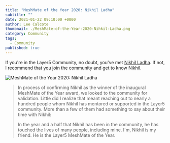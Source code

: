 ```yaml
---
title: "MeshMate of the Year 2020: Nikhil Ladha"
subtitle: ""
date: 2021-01-22 09:10:00 +0000
author: Lee Calcote
thumbnail: ./MeshMate-of-the-Year-2020-Nihkil-Ladha.png
category: Community
tags:
  - Community
published: true
---
```



<BlogWrapper>

If you're in the Layer5 Community, no doubt, you've met <a href="/community/members/nikhil-ladha">Nikhil Ladha</a>. If not, I recommend that you join the community and get to know Nikhil. 

<img className="image-left" src={MMoY2020} alt="MeshMate of the Year 2020: Nikhil Ladha"/>

<Blockquote quote="nikhil is great" />

In process of confirming Nikhil as the winner of the inaugural MeshMate of the Year award, we looked to the community for validation. Little did I realize that meant reaching out to nearly a hundred people whom Nikhil has mentored or supported in the Layer5 community. More than a few of them had something to say about their time with Nikhil:

In the year and a half that Nikhil has been in the community, he has touched the lives of many people, including mine. I'm, Nikhil is my friend. He is the Layer5 MeshMate of the Year.

</BlogWrapper>